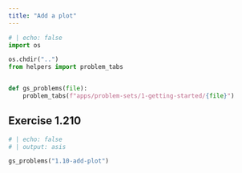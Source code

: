 ```yaml
---
title: "Add a plot"
---
```


```python
# | echo: false
import os

os.chdir("..")
from helpers import problem_tabs


def gs_problems(file):
    problem_tabs(f"apps/problem-sets/1-getting-started/{file}")


```

## Exercise 1.210 

```python
# | echo: false
# | output: asis

gs_problems("1.10-add-plot")
```
